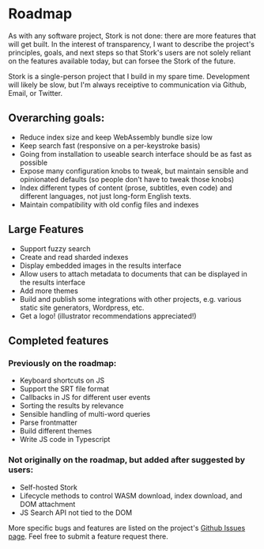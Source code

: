 # Roadmap

As with any software project, Stork is not done: there are more features that will get built. In the interest of transparency, I want to describe the project's principles, goals, and next steps so that Stork's users are not solely reliant on the features available today, but can forsee the Stork of the future.

Stork is a single-person project that I build in my spare time. Development will likely be slow, but I'm always receiptive to communication via Github, Email, or Twitter.

## Overarching goals:

- Reduce index size and keep WebAssembly bundle size low
- Keep search fast (responsive on a per-keystroke basis)
- Going from installation to useable search interface should be as fast as possible
- Expose many configuration knobs to tweak, but maintain sensible and opinionated defaults (so people don't have to tweak those knobs)
- Index different types of content (prose, subtitles, even code) and different languages, not just long-form English texts.
- Maintain compatibility with old config files and indexes

## Large Features

- Support fuzzy search
- Create and read sharded indexes
- Display embedded images in the results interface
- Allow users to attach metadata to documents that can be displayed in the results interface
- Add more themes
- Build and publish some integrations with other projects, e.g. various static site generators, Wordpress, etc.
- Get a logo! (illustrator recommendations appreciated!)

## Completed features

### Previously on the roadmap:

- Keyboard shortcuts on JS
- Support the SRT file format
- Callbacks in JS for different user events
- Sorting the results by relevance
- Sensible handling of multi-word queries
- Parse frontmatter
- Build different themes
- Write JS code in Typescript

### Not originally on the roadmap, but added after suggested by users:

- Self-hosted Stork
- Lifecycle methods to control WASM download, index download, and DOM attachment
- JS Search API not tied to the DOM

More specific bugs and features are listed on the project's [Github Issues page](https://github.com/jameslittle230/stork/issues). Feel free to submit a feature request there.
